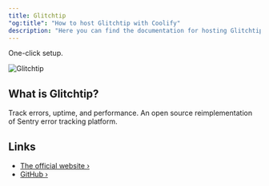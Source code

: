 ```yaml
---
title: Glitchtip
"og:title": "How to host Glitchtip with Coolify"
description: "Here you can find the documentation for hosting Glitchtip with Coolify."
---
```


One-click setup.

![Glitchtip](https://glitchtip.com/assets/logo-again.svg)

## What is Glitchtip?

Track errors, uptime, and performance. An open source reimplementation of Sentry error tracking platform.

## Links

- [The official website ›](https://glitchtip.com/)
- [GitHub ›](https://gitlab.com/glitchtip)
